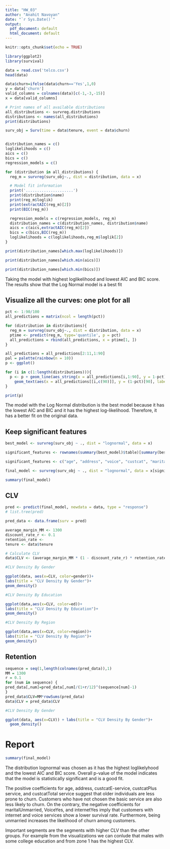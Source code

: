 ```yaml
---
title: "HW_03"
author: "Anahit Navoyan"
date: "`r Sys.Date()`"
output:
  pdf_document: default
  html_document: default
---
```


```r
knitr::opts_chunk$set(echo = TRUE)
```


```r
library(ggplot2)
library(survival)
```


```r
data = read.csv('telco.csv')
head(data)
```


```r
data$churn=ifelse(data$churn=='Yes',1,0)
y = data['churn']
valid_columns = colnames(data)[c(-1,-3,-15)]
x = data[valid_columns]
```


```r
# Print names of all available distributions
all_distributions <- survreg.distributions
distributions <- names(all_distributions)
print(distributions)
```


```r
surv_obj = Surv(time = data$tenure, event = data$churn)


distribution_names = c()
loglikelihoods = c()
aics = c()
bics = c()
regression_models = c()

for (distribution in all_distributions) {
  reg_m = survreg(surv_obj~., dist = distribution, data = x)

  # Model fit information
  print('.....................')
  print(distribution$name)
  print(reg_m$loglik)
  print(extractAIC(reg_m)[2])
  print(BIC(reg_m))

  regression_models = c(regression_models, reg_m)
  distribution_names = c(distribution_names, distribution$name)
  aics = c(aics,extractAIC(reg_m)[2])
  bics = c(bics,BIC(reg_m))
  loglikelihoods = c(loglikelihoods,reg_m$loglik[2])
}

```


```r
print(distribution_names[which.max(loglikelihoods)])
```

```r
print(distribution_names[which.min(aics)])
```


```r
print(distribution_names[which.min(bics)])
```

Taking the model with highest loglikelihood and lowest AIC and BIC score. The
results show that the Log Normal model is a best fit



## Visualize all the curves: one plot for all

```r
pct <- 1:90/100
all_predictions = matrix(ncol = length(pct))

for (distribution in distributions){
  reg_m = survreg(surv_obj~., dist = distribution, data = x)
  ptime <- predict(reg_m, type='quantile', p = pct)
  all_predictions = rbind(all_predictions, x = ptime[1, ])
}

all_predictions = all_predictions[2:11,1:90]
pal = palette(rainbow(n = 10))
p <- ggplot()

for (i in c(1:length(distributions))){
  p <- p + geom_line(aes_string(x = all_predictions[i,1:90], y = 1-pct), color = pal[i], group = distribution_names[i]) +
    geom_text(aes(x = all_predictions[[i,c(90)]], y = (1-pct)[90], label = paste(distribution_names[[i]])), check_overlap = TRUE) + theme_bw()
}

print(p)
```


The model with the Log Normal distribution is the best model because it has the
lowest AIC and BIC and it has the highest log-likelihood. Therefore, it has a 
better fit on the original data.



## Keep significant features

```r
best_model <- survreg(surv_obj ~ ., dist = "lognormal", data = x)

significant_features <- rownames(summary(best_model)$table)[summary(best_model)$table[, 4] < 0.05]

significant_features <- c("age", "address", "voice", "custcat", "marital", "internet")

final_model <- survreg(surv_obj ~ ., dist = "lognormal", data = x[significant_features])

summary(final_model)
```


## CLV

```r
pred <- predict(final_model, newdata = data, type = "response")
# list.tree(pred)

pred_data <- data.frame(surv = pred)
```


```r

average_margin_MM <- 1300 
discount_rate_r <- 0.1
retention_rate <- 
tenure <- data$tenure

# Calculate CLV
data$CLV <- (average_margin_MM * (1 - discount_rate_r) * retention_rate) / (1 + discount_rate_r - retention_rate) * tenure

```



```r
#CLV Density By Gender

ggplot(data, aes(x=CLV, color=gender))+
labs(title = "CLV Density By Gender")+
geom_density()
```


```r
#CLV Density By Education

ggplot(data,aes(x=CLV, color=ed))+
labs(title = "CLV Density By Education")+
geom_density()
```

```r
#CLV Density By Region

ggplot(data,aes(x=CLV, color=region))+
labs(title = "CLV Density By Region")+
geom_density()

```

## Retention

```r

sequence = seq(1,length(colnames(pred_data)),1)
MM = 1300
r = 0.1
for (num in sequence) {
pred_data[,num]=pred_data[,num]/(1+r/12)^(sequence[num]-1)
}
pred_data$CLV=MM*rowSums(pred_data)
data$CLV = pred_data$CLV
```


```r
#CLV Density By Gender

ggplot(data, aes(x=CLV)) + labs(title = "CLV Density By Gender")+
  geom_density()
```


# Report

```r
summary(final_model)
```

The distribution lognormal was chosen as it has the highest loglikelyhood and
the lowest AIC and BIC score.
Overall p-value of the model indicates that the model is statistically 
significant and is a good fit.

The positive coefficients for age, address, custcatE-service, custcatPlus 
service, and custcatTotal service suggest that older individuals are less prone 
to churn. Customers who have not chosen the basic service are also less likely 
to churn. On the contrary, the negative coefficients for maritalUnmarried, 
VoiceYes, and internetYes imply that customers with internet and voice services 
show a lower survival rate. Furthermore, being unmarried increases the 
likelihood of churn among customers.

Important segments are the segments with higher CLV than the other groups. 
For example from the visualizations we can conlude that males with some college 
education and from zone 1 has the highest CLV.










